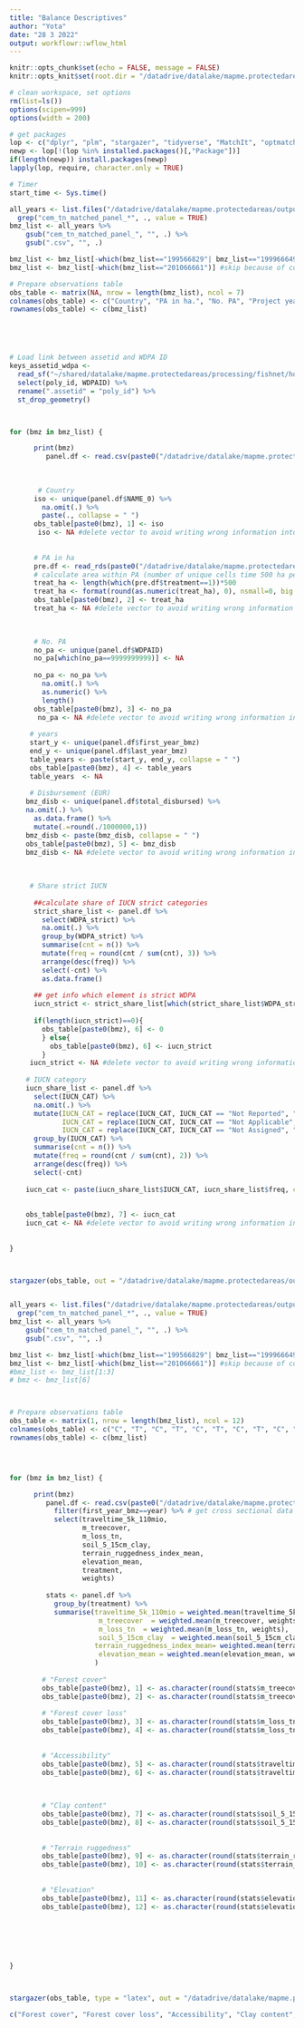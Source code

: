 ```yaml
---
title: "Balance Descriptives"
author: "Yota"
date: "28 3 2022"
output: workflowr::wflow_html
---
```


```r
knitr::opts_chunk$set(echo = FALSE, message = FALSE)
knitr::opts_knit$set(root.dir = "/datadrive/datalake/mapme.protectedareas")
```

```r
# clean workspace, set options
rm(list=ls())
options(scipen=999)
options(width = 200)

# get packages
lop <- c("dplyr", "plm", "stargazer", "tidyverse", "MatchIt", "optmatch", "cobalt", "gridExtra", "sf")
newp <- lop[!(lop %in% installed.packages()[,"Package"])]
if(length(newp)) install.packages(newp)
lapply(lop, require, character.only = TRUE)

```

<style>
pre {
  overflow-x: auto;
}
pre code {
  word-wrap: normal;
  white-space: pre;
}
</style>

```r
# Timer
start_time <- Sys.time()

all_years <- list.files("/datadrive/datalake/mapme.protectedareas/output/tabular/regression_input/CEM/tn_projects") %>% 
  grep("cem_tn_matched_panel_*", ., value = TRUE)
bmz_list <- all_years %>% 
    gsub("cem_tn_matched_panel_", "", .) %>% 
    gsub(".csv", "", .)

bmz_list <- bmz_list[-which(bmz_list=="199566829"| bmz_list=="199966649")] # skip entries that cause issues because of perfect collinearity of treatment variable
bmz_list <- bmz_list[-which(bmz_list=="201066661")] #skip because of coastal and marine protection without any forest cover

# Prepare observations table
obs_table <- matrix(NA, nrow = length(bmz_list), ncol = 7)
colnames(obs_table) <- c("Country", "PA in ha.", "No. PA", "Project years", "Disbursement (mil. EUR)", "Share strict IUCN", "IUCN category" )
rownames(obs_table) <- c(bmz_list)





# Load link between assetid and WDPA ID
keys_assetid_wdpa <- 
  read_sf("~/shared/datalake/mapme.protectedareas/processing/fishnet/honeycomb_5_sqkm_kfw.gpkg") %>% 
  select(poly_id, WDPAID) %>% 
  rename(".assetid" = "poly_id") %>% 
  st_drop_geometry()



for (bmz in bmz_list) {

      print(bmz)
         panel.df <- read.csv(paste0("/datadrive/datalake/mapme.protectedareas/output/tabular/regression_input/CEM/tn_projects/cem_tn_matched_panel_", bmz, ".csv"), sep = ",", stringsAsFactors = F)
        
    
      
       # Country
      iso <- unique(panel.df$NAME_0) %>% 
        na.omit(.) %>% 
        paste(., collapse = " ")
      obs_table[paste0(bmz), 1] <- iso
       iso <- NA #delete vector to avoid writing wrong information into table
      
   
      # PA in ha
      pre.df <- read_rds(paste0("/datadrive/datalake/mapme.protectedareas/output/matching/matching_frames/projects/matching_frame_", bmz, ".rds"))%>% merge(., keys_assetid_wdpa, by=".assetid", all.x=T) %>% select(WDPAID, treatment)
      # calculate area within PA (number of unique cells time 500 ha per cell)
      treat_ha <- length(which(pre.df$treatment==1))*500 
      treat_ha <- format(round(as.numeric(treat_ha), 0), nsmall=0, big.mark=",")  #format decimal points
      obs_table[paste0(bmz), 2] <- treat_ha
      treat_ha <- NA #delete vector to avoid writing wrong information into table
      

     
      # No. PA
      no_pa <- unique(panel.df$WDPAID) 
      no_pa[which(no_pa==9999999999)] <- NA
      
      no_pa <- no_pa %>% 
        na.omit(.) %>% 
        as.numeric() %>% 
        length()
      obs_table[paste0(bmz), 3] <- no_pa
       no_pa <- NA #delete vector to avoid writing wrong information into table
  
     # years
     start_y <- unique(panel.df$first_year_bmz)
     end_y <- unique(panel.df$last_year_bmz)
     table_years <- paste(start_y, end_y, collapse = " ")
     obs_table[paste0(bmz), 4] <- table_years
     table_years  <- NA
   
     # Disbursement (EUR)
    bmz_disb <- unique(panel.df$total_disbursed) %>% 
    na.omit(.) %>% 
      as.data.frame() %>% 
      mutate(.=round(./1000000,1))
    bmz_disb <- paste(bmz_disb, collapse = " ")
    obs_table[paste0(bmz), 5] <- bmz_disb
    bmz_disb <- NA #delete vector to avoid writing wrong information into table
  
  
  
     # Share strict IUCN
 
      ##calculate share of IUCN strict categories
      strict_share_list <- panel.df %>%
        select(WDPA_strict) %>% 
        na.omit(.) %>% 
        group_by(WDPA_strict) %>%
        summarise(cnt = n()) %>%
        mutate(freq = round(cnt / sum(cnt), 3)) %>% 
        arrange(desc(freq)) %>% 
        select(-cnt) %>% 
        as.data.frame()
      
      ## get info which element is strict WDPA
      iucn_strict <- strict_share_list[which(strict_share_list$WDPA_strict==1),2]
      
      if(length(iucn_strict)==0){
        obs_table[paste0(bmz), 6] <- 0
        } else{
          obs_table[paste0(bmz), 6] <- iucn_strict
        }
     iucn_strict <- NA #delete vector to avoid writing wrong information into table
    
    # IUCN category
    iucn_share_list <- panel.df %>%
      select(IUCN_CAT) %>% 
      na.omit(.) %>% 
      mutate(IUCN_CAT = replace(IUCN_CAT, IUCN_CAT == "Not Reported", "n/a"),
             IUCN_CAT = replace(IUCN_CAT, IUCN_CAT == "Not Applicable", "n/a"),
             IUCN_CAT = replace(IUCN_CAT, IUCN_CAT == "Not Assigned", "n/a")) %>%
      group_by(IUCN_CAT) %>%
      summarise(cnt = n()) %>%
      mutate(freq = round(cnt / sum(cnt), 2)) %>% 
      arrange(desc(freq)) %>% 
      select(-cnt)
  
    iucn_cat <- paste(iucn_share_list$IUCN_CAT, iucn_share_list$freq, collapse = " ")
  
  
    obs_table[paste0(bmz), 7] <- iucn_cat
    iucn_cat <- NA #delete vector to avoid writing wrong information into table
    
 
}



stargazer(obs_table, out = "/datadrive/datalake/mapme.protectedareas/output/tabular/descriptive/desc_proj.tex", notes = " ")



```
```r

all_years <- list.files("/datadrive/datalake/mapme.protectedareas/output/tabular/regression_input/CEM/tn_projects") %>% 
  grep("cem_tn_matched_panel_*", ., value = TRUE)
bmz_list <- all_years %>% 
    gsub("cem_tn_matched_panel_", "", .) %>% 
    gsub(".csv", "", .)

bmz_list <- bmz_list[-which(bmz_list=="199566829"| bmz_list=="199966649")] # skip entries that cause issues because of perfect collinearity of treatment variable
bmz_list <- bmz_list[-which(bmz_list=="201066661")] #skip because of coastal and marine protection without any forest cover
#bmz_list <- bmz_list[1:3]
# bmz <- bmz_list[6]



# Prepare observations table
obs_table <- matrix(1, nrow = length(bmz_list), ncol = 12)
colnames(obs_table) <- c("C", "T", "C", "T", "C", "T", "C", "T", "C", "T", "C", "T")
rownames(obs_table) <- c(bmz_list)




for (bmz in bmz_list) {

      print(bmz)
         panel.df <- read.csv(paste0("/datadrive/datalake/mapme.protectedareas/output/tabular/regression_input/CEM/tn_projects/cem_tn_matched_panel_", bmz, ".csv"), sep = ",", stringsAsFactors = F) %>% 
           filter(first_year_bmz==year) %>% # get cross sectional data of time invariant matching variables
           select(traveltime_5k_110mio,
                  m_treecover,
                  m_loss_tn,
                  soil_5_15cm_clay,
                  terrain_ruggedness_index_mean,
                  elevation_mean,
                  treatment,
                  weights) 
         
         stats <- panel.df %>% 
           group_by(treatment) %>%
           summarise(traveltime_5k_110mio = weighted.mean(traveltime_5k_110mio, weights),
                      m_treecover  = weighted.mean(m_treecover, weights),
                      m_loss_tn  = weighted.mean(m_loss_tn, weights),
                      soil_5_15cm_clay  = weighted.mean(soil_5_15cm_clay, weights),
                     terrain_ruggedness_index_mean= weighted.mean(terrain_ruggedness_index_mean, weights),
                      elevation_mean = weighted.mean(elevation_mean, weights),
                     ) 
        
        # "Forest cover"
        obs_table[paste0(bmz), 1] <- as.character(round(stats$m_treecover[which(stats$treatment==0)], 1)) # control
        obs_table[paste0(bmz), 2] <- as.character(round(stats$m_treecover[which(stats$treatment==1)], 1)) # treatment
        
        # "Forest cover loss" 
        obs_table[paste0(bmz), 3] <- as.character(round(stats$m_loss_tn[which(stats$treatment==0)], 2)) # control
        obs_table[paste0(bmz), 4] <- as.character(round(stats$m_loss_tn[which(stats$treatment==1)], 2)) # treatment        
        
        
        # "Accessibility" 
        obs_table[paste0(bmz), 5] <- as.character(round(stats$traveltime_5k_110mio[which(stats$treatment==0)], 0)) # control
        obs_table[paste0(bmz), 6] <- as.character(round(stats$traveltime_5k_110mio[which(stats$treatment==1)], 0)) # treatment        
        

        
        # "Clay content" 
        obs_table[paste0(bmz), 7] <- as.character(round(stats$soil_5_15cm_clay[which(stats$treatment==0)], 0)) # control
        obs_table[paste0(bmz), 8] <- as.character(round(stats$soil_5_15cm_clay[which(stats$treatment==1)], 0)) # treatment       
        
        
        # "Terrain ruggedness" 
        obs_table[paste0(bmz), 9] <- as.character(round(stats$terrain_ruggedness_index_mean[which(stats$treatment==0)], 2)) # control
        obs_table[paste0(bmz), 10] <- as.character(round(stats$terrain_ruggedness_index_mean[which(stats$treatment==1)], 2)) # treatment        
        
        
        # "Elevation"
        obs_table[paste0(bmz), 11] <- as.character(round(stats$elevation_mean[which(stats$treatment==0)], 0)) # control
        obs_table[paste0(bmz), 12] <- as.character(round(stats$elevation_mean[which(stats$treatment==1)], 0)) # treatment
         
         
         
         
         
         
}



stargazer(obs_table, type = "latex", out = "/datadrive/datalake/mapme.protectedareas/output/tabular/descriptive/desc_balance_mean.tex")

c("Forest cover", "Forest cover loss", "Accessibility", "Clay content", "Terrain ruggedness", "Elevation")
```

